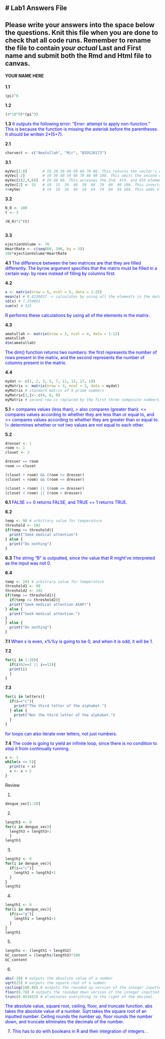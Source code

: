 
# Lab1 Answers File
--
Please write your answers into the space below the questions. Knit this file when you are done to check that all code runs. Remember to rename the file to contain *your actual* Last and First name and **submit both the Rmd and Html file to canvas**.
--
#### YOUR NAME HERE

**1.1**
```r
(pi)^8
```

**1.2**
```r
(4*10^9)*(pi^3)
```

**1.3**
<span style="color:blue"> It outputs the following error: "Error: attempt to apply non-function." This is because the function is missing the asterisk before the parentheses. It should be written 2*(5+7). </span>

**2.1**
```r
charvect <- c("Amatullah", "Mir", "BIOS20172")
```

**3.1**
```r
myVec[1:8]       # 10 20 30 40 50 60 70 80. This returns the vector's elements 1 through 8.
myVec[-2]        # 10 30 40 50 60 70 80 90 100. This omits the second element of the vector.
myVec[c(2,4,6)]  # 20 40 60. This accesses the 2nd, 4th, and 6th elements.
myVec[2] <- 15   # 10  15  30  40  50  60  70  80  90 100. This inserts 15 into the vector.
4+myVec          # 14  19  34  44  54  64  74  84  94 104. This adds 4 to each value in the vector.
```

**3.2**
```r
N_0 <- 100
t <- 3

(N_0)*2^(t)
            
```

**3.3**
```r
ejectionVolume <- 70
HeartRate <- c(seq(60, 100, by = 5))
200*ejectionVolume*HeartRate 
```

**4.1**
<span style="color:blue"> The difference between the two matrices are that they are filled differently. The byrow argument specifies that the matrix must be filled in a certain way: by rows instead of filling by columns first. </span>

**4.2**
```r
x <- matrix(nrow = 5, ncol = 5, data = 1:25)
mean(x) # 0.8236657 -> calculates by using all the elements in the matrix.
sd(x) # 7.359801
sum(x) # 325
```
<span style="color:blue"> R performs these calculations by using all of the elements in the matrix. </span>

**4.3**
```r
amatullah <- matrix(nrow = 3, ncol = 4, data = 1:12)
amatullah
dim(amatullah)
```
<span style="color:blue"> The dim() function returns two numbers: the first represents the number of rows present in the matrix, and the second represents the number of columns present in the matrix. </span>

**4.4**
```r
mydat <- c(1, 2, 3, 5, 7, 11, 13, 17, 19)
myMatrix <- matrix(nrow = 3, ncol = 3, data = mydat)
myMatrix # standard matrix of 9 prime numbers
myMatrix[2,]<- c(4, 6, 8)
myMatrix # second row is replaced by the first three composite numbers.
```

**5.1**
<span style="color:blue"> < compares values (less than), > also compares (greater than). <= compares values according to whether they are less than or equal to, and >= compares values according to whether they are greater than or equal to. != determines whether or not two values are not equal to each other. </span>

**5.2**
```r
dresser <- 1
room <- 1
closet <- 2

dresser == room
room == closet

(closet > room) && (room <= dresser)
(closet < room) && (room <= dresser)

(closet > room) || (room <= dresser)
(closet < room) || (room > dresser)
```

**6.1**
<span style="color:blue"> FALSE == 0 returns FALSE, and TRUE == 1 returns TRUE. </span>

**6.2**
```r
temp <- 90 # arbitrary value for temperature
threshold <- 102
if(temp >= threshold){
  print("Seek medical attention")
} else {
  print("Do nothing")
}
```

**6.3**
<span style="color:blue"> The string "B" is outputted, since the value that R might've interpreted as the input was not 0. </span>

**6.4**
```r
temp <- 103 # arbitrary value for temperature
threshold1 <- 99
threshold2 <- 102
if(temp >= threshold1){
  if(temp >= threshold2){
  print("Seek medical attention ASAP!")
} else {
  print("Seek medical attention.")
}
} else {
  print("Do nothing")
}
```

**7.1**
<span style="color:blue"> When x is even, x%%y is going to be 0, and when it is odd, it will be 1. </span>

**7.2**
```r
for(i in 1:20){
  if(i%%2==1 || i==12){
  print(i)
  }
}
```

**7.3**
```r
for(i in letters){
  if(i=="c"){
    print("The third letter of the alphabet.")
  } else {
    print("Not the third letter of the alphabet.")
  }
}
```
<span style="color:blue"> for loops can also iterate over letters, not just numbers. </span>

**7.4**
<span style="color:blue"> The code is going to yield an infinite loop, since there is no condition to stop it from continually running. </span>

```r
x <- 1
while(x <= 5){
  print(x + x)
  x <- x + 2
}
```

############################## Review ##############################


1.
```r
dengue_vec[1:20]
```

2.
```r
length3 <- 0
for(i in dengue_vec){
  length3 = length3+1
  }
length3
```

3.
```r
length2 <- 0
for(i in dengue_vec){
  if(i=="c"){
    length2 = length2+1
  }
}
length2
```

4.
```r
length1 <- 0
for(i in dengue_vec){
  if(i=="g"){
    length1 = length1+1
  }
}
length1
```

5.
```r
lengths <- (length1 + length2)
GC_content = (lengths/length3)*100
GC_content
```

6.
```r
abs(-10) # outputs the absolute value of a number
sqrt(25) # outputs the square root of a number
ceiling(100.98) # outputs the rounded up version of the integer inputted.
floor(6.78) # outputs the rounded down version of the integer inputted. 
trunc(6.953452) # eliminates everything to the right of the decimal.
```
<span style="color:blue"> The absolute value, square root, ceiling, floor, and truncate function. abs takes the absolute value of a number. Sqrt takes the square root of an inputted number. Ceiling rounds the number up, floor rounds the number down, and truncate eliminates the decimals of the number. </span>

7. <span style="color:blue"> This has to do with booleans in R and their integration of integers. . </span>

